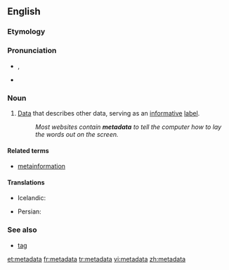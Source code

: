 ==English==
{{wikipedia}}

===Etymology===
{{prefix|meta|data}}

===Pronunciation===
* {{a|UK}} {{IPA|/ˈmɛt.əˌdeɪ.tə/}}, {{SAMPA|/"mEt.@%deI.t@/}}
* {{audio|En-us-metadata.ogg|Audio (US)}}

===Noun===
{{en-noun|-}}

# [[data|Data]] that describes other data, serving as an [[informative]] [[label]].
#:''Most websites contain '''metadata''' to tell the computer how to lay the words out on the screen.''

====Related terms====
* [[metainformation]]

====Translations====
{{trans-top|data that describes data}}
* Icelandic: {{t|is|lýsigögn|n|p}}
{{trans-mid}}
* Persian: {{t|fa|فراداده|tr=farādāde|xs=Persian}}
{{trans-bottom}}

===See also===
*[[tag]]

[[et:metadata]]
[[fr:metadata]]
[[tr:metadata]]
[[vi:metadata]]
[[zh:metadata]]